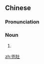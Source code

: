 ==Chinese==
{{zh-forms|wrap<br>enclose|belly}}

===Pronunciation===
{{zh-pron
|m=dōudù
|c=dau1 tou5
|cat=n
}}

===Noun===
{{zh-noun}}

# {{lb|zh|fashion}} {{zh-alt-name|肚兜|a [[dudou]]}}

{{zh-cat|Clothing}}

[[zh:兜肚]]